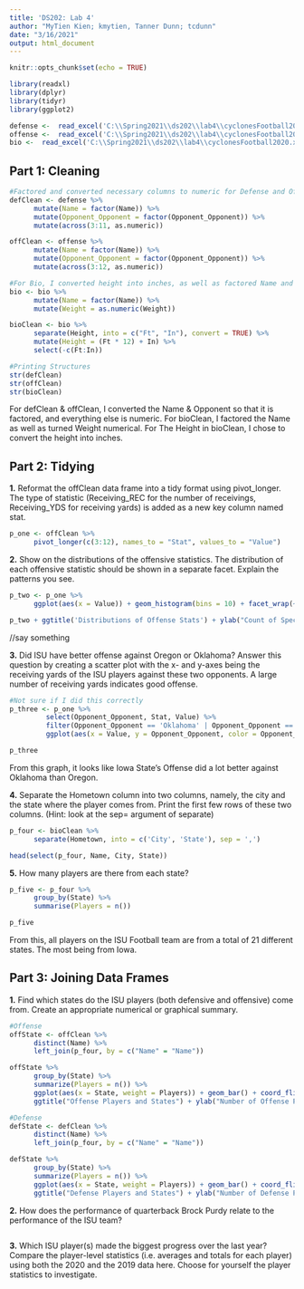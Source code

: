 ```yaml
---
title: 'DS202: Lab 4'
author: "MyTien Kien; kmytien, Tanner Dunn; tcdunn"
date: "3/16/2021"
output: html_document
---
```


```r
knitr::opts_chunk$set(echo = TRUE)
```

```r
library(readxl)
library(dplyr)
library(tidyr)
library(ggplot2)
```

```r
defense <-  read_excel('C:\\Spring2021\\ds202\\lab4\\cyclonesFootball2020.xlsx', sheet='Defensive')
offense <-  read_excel('C:\\Spring2021\\ds202\\lab4\\cyclonesFootball2020.xlsx', sheet='Offensive')
bio <-  read_excel('C:\\Spring2021\\ds202\\lab4\\cyclonesFootball2020.xlsx', sheet='Biography')
```

## Part 1: Cleaning
```r
#Factored and converted necessary columns to numeric for Defense and Offense
defClean <- defense %>%
      mutate(Name = factor(Name)) %>%
      mutate(Opponent_Opponent = factor(Opponent_Opponent)) %>%
      mutate(across(3:11, as.numeric))

offClean <- offense %>%
      mutate(Name = factor(Name)) %>%
      mutate(Opponent_Opponent = factor(Opponent_Opponent)) %>%
      mutate(across(3:12, as.numeric))

#For Bio, I converted height into inches, as well as factored Name and turned Weight numeric
bio <- bio %>%
      mutate(Name = factor(Name)) %>%
      mutate(Weight = as.numeric(Weight))

bioClean <- bio %>%
      separate(Height, into = c("Ft", "In"), convert = TRUE) %>%
      mutate(Height = (Ft * 12) + In) %>%
      select(-c(Ft:In))

#Printing Structures
str(defClean)
str(offClean)
str(bioClean)
```

For defClean & offClean, I converted the Name & Opponent so that it is factored, and everything else is numeric. For bioClean, I factored the Name as well as turned Weight numerical. For The Height in bioClean, I chose to convert the height into inches.


## Part 2: Tidying
**1.** Reformat the offClean data frame into a tidy format using pivot_longer. The type of statistic (Receiving_REC for the number of receivings, Receiving_YDS for receiving yards) is added as a new key column named stat.
```r
p_one <- offClean %>%
      pivot_longer(c(3:12), names_to = "Stat", values_to = "Value")
```


**2.** Show on the distributions of the offensive statistics. The distribution of each offensive statistic should be shown in a separate facet. Explain the patterns you see.
```r
p_two <- p_one %>% 
      ggplot(aes(x = Value)) + geom_histogram(bins = 10) + facet_wrap(~Stat, scales = 'free_y')

p_two + ggtitle('Distributions of Offense Stats') + ylab("Count of Specific Offense Stat") + xlab("Value")
```

//say something


**3.** Did ISU have better offense against Oregon or Oklahoma? Answer this question by creating a scatter plot with the x- and y-axes being the receiving yards of the ISU players against these two opponents. A large number of receiving yards indicates good offense.
```r
#Not sure if I did this correctly
p_three <- p_one %>%
         select(Opponent_Opponent, Stat, Value) %>%
         filter(Opponent_Opponent == 'Oklahoma' | Opponent_Opponent == 'Oregon', Stat == 'Receiving_YDS') %>%
         ggplot(aes(x = Value, y = Opponent_Opponent, color = Opponent_Opponent)) + geom_point(position = 'jitter')

p_three
```

From this graph, it looks like Iowa State's Offense did a lot better against Oklahoma than Oregon.


**4.** Separate the Hometown column into two columns, namely, the city and the state where the player comes from. Print the first few rows of these two columns. (Hint: look at the sep= argument of separate)
```r
p_four <- bioClean %>%
      separate(Hometown, into = c('City', 'State'), sep = ',')

head(select(p_four, Name, City, State))
```


**5.** How many players are there from each state?
```r
p_five <- p_four %>%
      group_by(State) %>%
      summarise(Players = n())

p_five
```

From this, all players on the ISU Football team are from a total of 21 different states. The most being from Iowa.


## Part 3: Joining Data Frames

**1.** Find which states do the ISU players (both defensive and offensive) come from. Create an appropriate numerical or graphical summary.
```r
#Offense
offState <- offClean %>%
      distinct(Name) %>%
      left_join(p_four, by = c("Name" = "Name"))

offState %>%
      group_by(State) %>% 
      summarize(Players = n()) %>%
      ggplot(aes(x = State, weight = Players)) + geom_bar() + coord_flip() +
      ggtitle("Offense Players and States") + ylab("Number of Offense Players")
```

```r
#Defense
defState <- defClean %>%
      distinct(Name) %>%
      left_join(p_four, by = c("Name" = "Name"))

defState %>%
      group_by(State) %>% 
      summarize(Players = n()) %>%
      ggplot(aes(x = State, weight = Players)) + geom_bar() + coord_flip() +
      ggtitle("Defense Players and States") + ylab("Number of Defense Players")
```


**2.** How does the performance of quarterback Brock Purdy relate to the performance of the ISU team?
```r

```


**3.** Which ISU player(s) made the biggest progress over the last year? Compare the player-level statistics (i.e. averages and totals for each player) using both the 2020 and the 2019 data here. Choose for yourself the player statistics to investigate.
```r

```